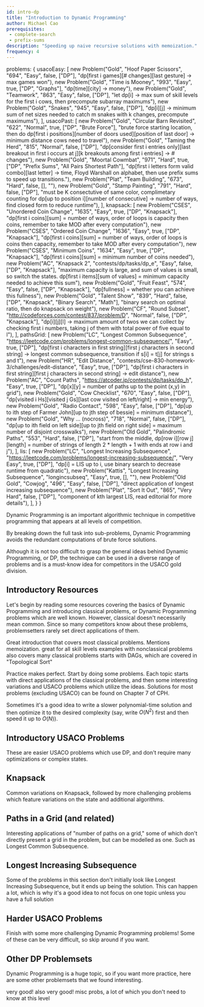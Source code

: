 ```yaml
---
id: intro-dp
title: "Introduction to Dynamic Programming"
author: Michael Cao
prerequisites:
 - complete-search
 - prefix-sums
description: "Speeding up naive recursive solutions with memoization."
frequency: 4
---
```



  problems: {
    usacoEasy: [
      new Problem("Gold", "Hoof Paper Scissors", "694", "Easy", false, ["DP"], "dp[first i games][# changes][last gesture] -> max games won"),
      new Problem("Gold", "Time is Mooney", "993", "Easy", true, ["DP", "Graphs"], "dp[time][city] -> money"),
      new Problem("Gold", "Teamwork", "863", "Easy", false, ["DP"], "let dp[i] -> max sum of skill levels for the first i cows, then precompute subarray maximums"),
      new Problem("Gold", "Snakes", "945", "Easy", false, ["DP"], "dp[i][j] -> minimum sum of net sizes needed to catch m snakes with k changes, precompute maximums"),
    ],
    usacoPast: [
      new Problem("Gold", "Circular Barn Revisited", "622", "Normal", true, ["DP", "Brute Force"], "brute force starting location, then do dp[first i positions][number of doors used][position of last door] ->  minimum distance cows need to travel"),
      new Problem("Gold", "Taming the Herd", "815", "Normal", false, ["DP"], "dp[consider first i entries only][last breakout in first i occurs at j][k breakouts among first i entries] -> # changes"),
      new Problem("Gold", "Moortal Cowmbat", "971", "Hard", true, ["DP", "Prefix Sums", "All Pairs Shortest Path"], "dp[first i letters form valid combo][last letter] -> time, Floyd Warshall on alphabet, then use prefix sums to speed up transitions."),
      new Problem("Plat", "Team Building", "673", "Hard", false, [], ""),
      new Problem("Gold", "Stamp Painting", "791", "Hard", false, ["DP"], "must be K consectutive of same color, complimetary counting for dp[up to position i][number of consecutive] -> number of ways, find closed form to reduce runtime"),
    ],
    knapsack: [
      new Problem("CSES", "Unordered Coin Change", "1635", "Easy", true, ["DP", "Knapsack"], "dp[first i coins][sum] = number of ways, order of loops is capacity then coins, remember to take MOD after every computation"),
      new Problem("CSES", "Ordered Coin Change", "1636", "Easy", true, ["DP", "Knapsack"], "dp[first i coins][sum] = number of ways, order of loops is coins then capacity, remember to take MOD after every computation"),
      new Problem("CSES", "Minimum Coins", "1634", "Easy", true, ["DP", "Knapsack"], "dp[first i coins][sum] = minimum number of coins needed"),
      new Problem("AC", "Knapsack 2", "contests/dp/tasks/dp_e", "Easy", false, ["DP", "Knapsack"], "maximum capacity is large, and sum of values is small, so switch the states. dp[first i items][sum of values] = minimum capacity needed to achieve this sum"),
      new Problem("Gold", "Fruit Feast", "574", "Easy", false, ["DP", "Knapsack"], "dp[fullness] = whether you can achieve this fullness"),
      new Problem("Gold", "Talent Show", "839", "Hard", false, ["DP", "Knapsack", "Binary Search", "Math"], "binary search on optimal ratio, then do knapsack on weight"),
      new Problem("CF", "Round Subset", "http://codeforces.com/contest/837/problem/D", "Normal", false, ["DP", "Knapsack"], "dp[i][j][l] -> maximum amount of twos we can collect by checking first i numbers, taking j of them with total power of five equal to l"),
    ],
    pathsGrid: [
      new Problem("LC", "Longest Common Subsequence", "https://leetcode.com/problems/longest-common-subsequence/", "Easy", true, ["DP"], "dp[first i characters in first string][first j characters in second string] -> longest common subsequence, transition if s[i] = t[j] for strings s and t"),
      new Problem("HR", "Edit Distance", "contests/cse-830-homework-3/challenges/edit-distance", "Easy", true, ["DP"], "dp[first i characters in first string][first j characters in second string] -> edit distance"),
      new Problem("AC", "Count Paths", "https://atcoder.jp/contests/dp/tasks/dp_h", "Easy", true, ["DP"], "dp[x][y] = number of paths up to the point (x,y) in grid"),
      new Problem("Gold", "Cow Checklist", "670", "Easy", false, ["DP"], "dp[visited i Hs][visited j Gs][last cow visited on left/right] -> min energy"),
      new Problem("Gold", "Radio Contact", "598", "Easy", false, ["DP"], "dp[up to ith step of Farmer John][up to jth step of bessie] = minimum distance"),
      new Problem("Gold", "Why ... (nocross)", "718", "Normal", false, ["DP"], "dp[up to ith field on left side][up to jth field on right side] = maximum number of disjoint crosswalks"),
      new Problem("Old Gold", "Palindromic Paths", "553", "Hard", false, ["DP"], "start from the middle, dp[row i][row j][length] = number of strings of length 2 * length + 1 with ends at row i and j"),
    ],
    lis: [
      new Problem("LC", "Longest Increasing Subsequence", "https://leetcode.com/problems/longest-increasing-subsequence/", "Very Easy", true, ["DP"], "dp[i] = LIS up to i, use binary search to decrease runtime from quadratic"),
      new Problem("Kattis", "Longest Increasing Subsequence", "longincsubseq", "Easy", true, [], ""),
      new Problem("Old Gold", "Cowjog", "496", "Easy", false, ["DP"], "direct application of longest increasing subsequence"),
      new Problem("Plat", "Sort It Out", "865", "Very Hard", false, ["DP"], "component of kth largest LIS, read editorial for more details"),
    ],
  }
}

Dynamic Programming is an important algorithmic technique in competitive programming that appears at all levels of competition. 

By breaking down the full task into sub-problems, Dynamic Programming avoids the redundant computations of brute force solutions.

Although it is not too difficult to grasp the general ideas behind Dynamic Programming, or DP, the technique can be used in a diverse range of problems and is a must-know idea for competitors in the USACO gold division.

## Introductory Resources

Let's begin by reading some resources covering the basics of Dynamic Programming and introducing classical problems, or Dynamic Programming problems which are well known. <Asterisk> However, classical doesn't necessarily mean common. Since so many competitors know about these problems, problemsetters rarely set direct applications of them. </Asterisk>

<Resources>
  <Resource source="CPH" title="7 - DP" starred>Great introduction that covers most classical problems. Mentions memoization.</Resource>
  <Resource source="TC" title="DP from Novice to Advanced" url="dynamic-programming-from-novice-to-advanced">great for all skill levels</Resource>
  <Resource source="CPC" title="6 - DP" url="06_dynamic_programming">examples with nonclassical problems</Resource>
  <Resource source="HR" title="DP" url="https://www.hackerrank.com/topics/dynamic-programming">also covers many classical problems</Resource>
  <Resource source="PAPS" title="9 - DP">starts with DAGs, which are covered in "Topological Sort"</Resource>
</Resources>

Practice makes perfect. Start by doing some problems. Each topic starts with direct applications of the classical problems, and then some interesting variations and USACO problems which utilize the ideas. Solutions for most problems (excluding USACO) can be found on Chapter 7 of CPH.

<Info title="Pro Tip">

Sometimes it's a good idea to write a slower polynomial-time solution and then optimize it to the desired complexity (say, write $O(N^2)$ first and then speed it up to $O(N)$).

</Info>

## Introductory USACO Problems

These are easier USACO problems which use DP, and don't require many optimizations or complex states.

<Problems problems={metadata.problems.usacoEasy} />

## Knapsack

Common variations on Knapsack, followed by more challenging problems which feature variations on the state and additional algorithms.

<Problems problems={metadata.problems.knapsack} />

## Paths in a Grid (and related)

Interesting applications of "number of paths on a grid," some of which don't directly present a grid in the problem, but can be modelled as one. <Asterisk> Such as Longest Common Subsequence. </Asterisk> 

<Problems problems={metadata.problems.pathsGrid} />

## Longest Increasing Subsequence

Some of the problems in this section don't initially look like Longest Increasing Subsequence, but it ends up being the solution. <Asterisk>This can happen a lot, which is why it's a good idea to not focus on one topic unless you have a full solution</Asterisk>

<Problems problems={metadata.problems.lis} />

## Harder USACO Problems

Finish with some more challenging Dynamic Programming problems! Some of these can be very difficult, so skip around if you want.

<Problems problems={metadata.problems.usacoPast} />

## Other DP Problemsets 

Dynamic Programming is a huge topic, so if you want more practice, here are some other problemsets that we found interesting.

<Resources>
  <Resource source="AC" title="DP Contest" url="https://atcoder.jp/contests/dp/tasks" starred>very good!</Resource>
  <Resource source="CSES" title="DP Section" url="https://cses.fi/problemset/list/" starred>also very good!</Resource>
  <Resource source="CF" title="DP List" url="blog/entry/325">misc probs, a lot of which you don't need to know at this level</Resource>
</Resources>

